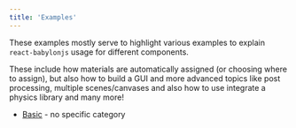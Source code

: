 ```yaml
---
title: 'Examples'
---
```


These examples mostly serve to highlight various examples to explain
`react-babylonjs` usage for different components.

These include how materials are automatically assigned (or choosing where to
assign), but also how to build a GUI and more advanced topics like post
processing, multiple scenes/canvases and also how to use integrate a physics
library and many more!

- [Basic](./basic) - no specific category
